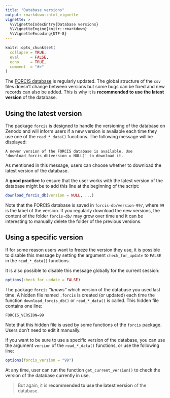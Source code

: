 ```yaml
---
title: "Database versions"
output: rmarkdown::html_vignette
vignette: >
  %\VignetteIndexEntry{Database versions}
  %\VignetteEngine{knitr::rmarkdown}
  %\VignetteEncoding{UTF-8}
---
```


```r
knitr::opts_chunk$set(
  collapse = TRUE,
  eval     = FALSE,
  echo     = TRUE,
  comment  = "#>"
)
```

The [FORCIS database](https://zenodo.org/doi/10.5281/zenodo.7390791) is regularly updated. The global structure of the `csv` files doesn't change between versions but some bugs can be fixed and new records can also be added. This is why it is **recommended to use the latest version** of the database.


## Using the latest version

The package `forcis` is designed to handle the versioning of the database on Zenodo and will inform users if a new version is available each time they use one of the `read_*_data()` functions. The following message will be displayed:

```
A newer version of the FORCIS database is available. Use 'download_forcis_db(version = NULL)' to download it.
```

As mentioned in this message, users can choose whether to download the latest version of the database.

A **good practice** to ensure that the user works with the latest version of the database might be to add this line at the beginning of the script:

```r
download_forcis_db(version = NULL, ...)
```

Note that the FORCIS database is saved in `forcis-db/version-99/`, where `99` is the label of the version. If you regularly download the new versions, the content of the folder `forcis-db/` may grow over time and it can be interesting to manually delete the folder of the previous versions.


## Using a specific version

If for some reason users want to freeze the version they use, it is possible to disable this message by setting the argument `check_for_update` to `FALSE` in the `read_*_data()` functions.

It is also possible to disable this message globally for the current session:

```r
options(check_for_update = FALSE)
```

The package `forcis` _"knows"_ which version of the database you used last time. A hidden file named `.forcis` is created (or updated) each time the function `download_forcis_db()` or `read_*_data()` is called. This hidden file contains one line:

```
FORCIS_VERSION=99
```

Note that this hidden file is used by some functions of the `forcis` package. Users don't need to edit it manually.

If you want to be sure to use a specific version of the database, you can use the argument `version` of the `read_*_data()` functions, or use the following line:

```r
options(forcis_version = "99")
```

At any time, user can run the function `get_current_version()` to check the version of the database currently in use.

> But again, it is **recommended to use the latest version** of the database.
